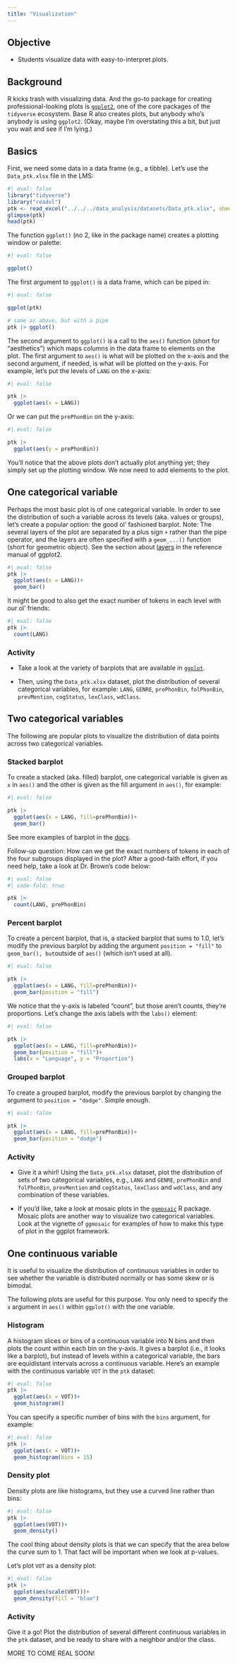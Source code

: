 ```yaml
---
title: "Visualization"
---
```


## Objective

-   Students visualize data with easy-to-interpret plots.

## Background

R kicks trash with visualizing data. And the go-to package for creating professional-looking plots is [`ggplot2`](https://ggplot2.tidyverse.org/), one of the core packages of the `tidyverse` ecosystem. Base R also creates plots, but anybody who's anybody is using `ggplot2`. (Okay, maybe I'm overstating this a bit, but just you wait and see if I'm lying.)

## Basics

First, we need some data in a data frame (e.g., a tibble). Let's use the `Data_ptk.xlsx` file in the LMS:

```r
#| eval: false
library("tidyverse")
library("readxl")
ptk <- read_excel("../../../data_analysis/datasets/Data_ptk.xlsx", sheet = "data")
glimpse(ptk)
head(ptk)
```

The function `ggplot()` (no 2, like in the package name) creates a plotting window or palette:

```r
#| eval: false

ggplot()
```

The first argument to `ggplot()` is a data frame, which can be piped in:

```r
#| eval: false

ggplot(ptk)

# same as above, but with a pipe
ptk |> ggplot()
```

The second argument to `ggplot()` is a call to the `aes()` function (short for "aesthetics") which maps columns in the data frame to elements on the plot. The first argument to `aes()` is what will be plotted on the x-axis and the second argument, if needed, is what will be plotted on the y-axis. For example, let's put the levels of `LANG` on the x-axis:

```r
#| eval: false

ptk |> 
  ggplot(aes(x = LANG))
```

Or we can put the `prePhonBin` on the y-axis:

```r
#| eval: false

ptk |> 
  ggplot(aes(y = prePhonBin))
```

You'll notice that the above plots don't actually plot anything yet; they simply set up the plotting window. We now need to add elements to the plot.

## One categorical variable

Perhaps the most basic plot is of one categorical variable. In order to see the distribution of such a variable across its levels (aka. values or groups), let's create a popular option: the good ol' fashioned barplot. Note: The several layers of the plot are separated by a plus sign `+` rather than the pipe operator, and the layers are often specified with a `geom_...()` function (short for geometric object). See the section about [layers](https://ggplot2.tidyverse.org/reference/#layers) in the reference manual of ggplot2.

```r
#| eval: false
ptk |> 
  ggplot(aes(x = LANG))+
  geom_bar()
```

It might be good to also get the exact number of tokens in each level with our ol' friends:

```r
#| eval: false
ptk |> 
  count(LANG)
```

### Activity

-   Take a look at the variety of barplots that are available in [`ggplot`](https://ggplot2.tidyverse.org/reference/geom_bar.html).

-   Then, using the `Data_ptk.xlsx` dataset, plot the distribution of several categorical variables, for example: `LANG`, `GENRE`, `prePhonBin`, `folPhonBin`, `prevMention`, `cogStatus`, `lexClass`, `wdClass`.

## Two categorical variables

The following are popular plots to visualize the distribution of data points across two categorical variables.

### Stacked barplot

To create a stacked (aka. filled) barplot, one categorical variable is given as `x` in `aes()` and the other is given as the fill argument in `aes()`, for example:

```r
#| eval: false

ptk |> 
  ggplot(aes(x = LANG, fill=prePhonBin))+
  geom_bar()
```

See more examples of barplot in the [docs](https://ggplot2.tidyverse.org/reference/geom_bar.html).

Follow-up question: How can we get the exact numbers of tokens in each of the four subgroups displayed in the plot? After a good-faith effort, if you need help, take a look at Dr. Brown's code below:

```r
#| eval: false
#| code-fold: true

ptk |> 
  count(LANG, prePhonBin)
```

### Percent barplot

To create a percent barplot, that is, a stacked barplot that sums to 1.0, let's modify the previous barplot by adding the argument `position = "fill"` to `geom_bar(), but`outside of `aes()` (which isn't used at all).

```r
#| eval: false

ptk |> 
  ggplot(aes(x = LANG, fill=prePhonBin))+
  geom_bar(position = "fill")
```

We notice that the y-axis is labeled "count", but those aren't counts, they're proportions. Let's change the axis labels with the `labs()` element:

```r
#| eval: false

ptk |> 
  ggplot(aes(x = LANG, fill=prePhonBin))+
  geom_bar(position = "fill")+
  labs(x = "Language", y = "Proportion")
```

### Grouped barplot

To create a grouped barplot, modify the previous barplot by changing the argument to `position = "dodge"`. Simple enough.

```r
#| eval: false

ptk |> 
  ggplot(aes(x = LANG, fill=prePhonBin))+
  geom_bar(position = "dodge")
```

### Activity

-   Give it a whirl! Using the `Data_ptk.xlsx` dataset, plot the distribution of sets of two categorical variables, e.g., `LANG` and `GENRE`, `prePhonBin` and `folPhonBin`, `prevMention` and `cogStatus`, `lexClass` and `wdClass`, and any combination of these variables.

-   If you'd like, take a look at mosaic plots in the [`ggmosaic`](https://cran.r-project.org/web/packages/ggmosaic/) R package. Mosaic plots are another way to visualize two categorical variables. Look at the vignette of `ggmosaic` for examples of how to make this type of plot in the ggplot framework.

## One continuous variable

It is useful to visualize the distribution of continuous variables in order to see whether the variable is distributed normally or has some skew or is bimodal.

The following plots are useful for this purpose. You only need to specify the `x` argument in `aes()` within `ggplot()` with the one variable.

### Histogram

A histogram slices or bins of a continuous variable into N bins and then plots the count within each bin on the y-axis. It gives a barplot (i.e., it looks like a barplot), but instead of levels within a categorical variable, the bars are equidistant intervals across a continuous variable. Here's an example with the continuous variable `VOT` in the `ptk` dataset:

```r
#| eval: false
ptk |> 
  ggplot(aes(x = VOT))+
  geom_histogram()
```

You can specify a specific number of bins with the `bins` argument, for example:

```r
#| eval: false
ptk |> 
  ggplot(aes(x = VOT))+
  geom_histogram(bins = 15)
```

### Density plot

Density plots are like histograms, but they use a curved line rather than bins:

```r
#| eval: false
ptk |> 
  ggplot(aes(VOT))+
  geom_density()
```

The cool thing about density plots is that we can specify that the area below the curve sum to 1. That fact will be important when we look at p-values.

Let's plot `VOT` as a density plot:

```r
#| eval: false
ptk |> 
  ggplot(aes(scale(VOT)))+
  geom_density(fill = "blue")
```

### Activity

Give it a go! Plot the distribution of several different continuous variables in the `ptk` dataset, and be ready to share with a neighbor and/or the class.

MORE TO COME REAL SOON!
